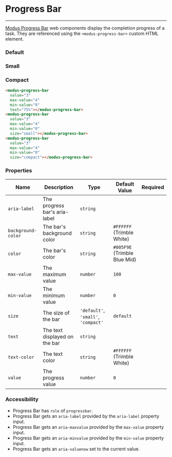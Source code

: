 # Progress Bar

---

[Modus Progress Bar](https://modus.trimble.com/components/progress-bars/) web components display the completion progress of a task. They are referenced using the `<modus-progress-bar>` custom HTML element.

### Default

<div>
  <modus-progress-bar
    value="3"
    max-value="4"
    min-value="0"
    text="75%"></modus-progress-bar>
</div>

<Anchor storyId="components-progress-bar--default" />

### Small

<div>
  <modus-progress-bar
    value="3"
    max-value="4"
    min-value="0"
    size="small"></modus-progress-bar>
</div>

<Anchor storyId="components-progress-bar--small" />

### Compact

<div>
  <modus-progress-bar
    value="3"
    max-value="4"
    min-value="0"
    size="compact"></modus-progress-bar>
</div>

<Anchor storyId="components-progress-bar--compact" />

```html
<modus-progress-bar
  value="3"
  max-value="4"
  min-value="0"
  text="75%"></modus-progress-bar>
<modus-progress-bar
  value="3"
  max-value="4"
  min-value="0"
  size="small"></modus-progress-bar>
<modus-progress-bar
  value="3"
  max-value="4"
  min-value="0"
  size="compact"></modus-progress-bar>
```

### Properties

| Name               | Description                   | Type                                | Default Value                | Required |
| ------------------ | ----------------------------- | ----------------------------------- | ---------------------------- | -------- |
| `aria-label`       | The progress bar's aria-label | `string`                            |                              |          |
| `background-color` | The bar's background color    | `string`                            | `#FFFFFF` (Trimble White)    |          |
| `color`            | The bar's color               | `string`                            | `#005F9E` (Trimble Blue Mid) |          |
| `max-value`        | The maximum value             | `number`                            | `100`                        |          |
| `min-value `       | The minimum value             | `number`                            | `0`                          |          |
| `size`             | The size of the bar           | `'default'`, `'small'`, `'compact'` | `default`                    |          |
| `text`             | The text displayed on the bar | `string`                            |                              |          |
| `text-color`       | The text color                | `string`                            | `#FFFFFF` (Trimble White)    |          |
| `value`            | The progress value            | `number`                            | `0`                          |          |

### Accessibility

- Progress Bar has `role` of `progressbar`.
- Progress Bar gets an `aria-label` provided by the `aria-label` property input.
- Progress Bar gets an `aria-maxvalue` provided by the `max-value` property input.
- Progress Bar gets an `aria-minvalue` provided by the `min-value` property input.
- Progress Bar gets an `aria-valuenow` set to the current value.

